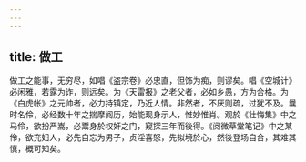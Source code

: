 ```yaml
---
---
---
```

title: 做工
---



做工之能事，无穷尽，如唱《盗宗卷》必忠直，但饰为痴，则谬矣。唱《空城计》必闲雅，若露为诈，则远矣。为《天雷报》之老父者，必如乡愚，方为合格。为《白虎帐》之元帅者，必力持镇定，乃近人情。非然者，不厌则疏，过犹不及。曩时名伶，必经数十年之揣摩阅历，始能现身示人，惟妙惟肖。观於《壮悔集》中之马伶，欲扮严嵩，必鬻身於权奸之门，窥探三年而後得。《阅微草堂笔记》中之某伶，欲充妇人，必先自忘为男子，贞淫喜怒，先拟境於心，然後登场自合，其难其慎，概可知矣。